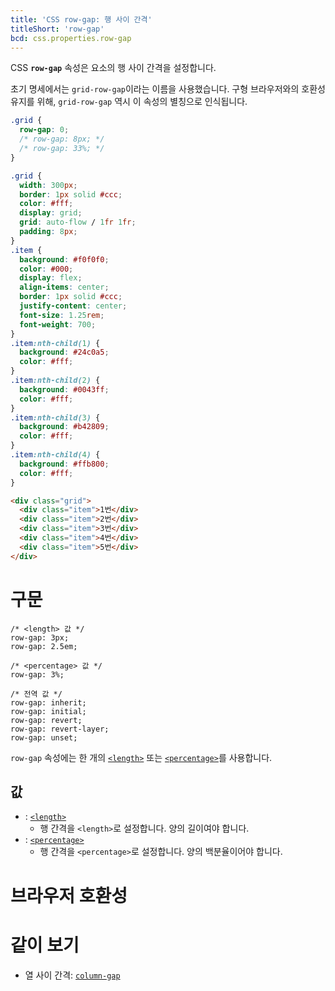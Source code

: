 ```yaml
---
title: 'CSS row-gap: 행 사이 간격'
titleShort: 'row-gap'
bcd: css.properties.row-gap
---
```


CSS **`row-gap`** 속성은 요소의 행 사이 간격을 설정합니다.

초기 명세에서는 `grid-row-gap`이라는 이름을 사용했습니다. 구형 브라우저와의 호환성 유지를 위해, `grid-row-gap` 역시 이 속성의 별칭으로 인식됩니다.

```css hidden name=demo
.grid {
  row-gap: 0;
  /* row-gap: 8px; */
  /* row-gap: 33%; */
}
```

```css hidden editable=false name=demo filename=style
.grid {
  width: 300px;
  border: 1px solid #ccc;
  color: #fff;
  display: grid;
  grid: auto-flow / 1fr 1fr;
  padding: 8px;
}
.item {
  background: #f0f0f0;
  color: #000;
  display: flex;
  align-items: center;
  border: 1px solid #ccc;
  justify-content: center;
  font-size: 1.25rem;
  font-weight: 700;
}
.item:nth-child(1) {
  background: #24c0a5;
  color: #fff;
}
.item:nth-child(2) {
  background: #0043ff;
  color: #fff;
}
.item:nth-child(3) {
  background: #b42809;
  color: #fff;
}
.item:nth-child(4) {
  background: #ffb800;
  color: #fff;
}
```

```html hidden name=demo
<div class="grid">
  <div class="item">1번</div>
  <div class="item">2번</div>
  <div class="item">3번</div>
  <div class="item">4번</div>
  <div class="item">5번</div>
</div>
```

<LiveExample height={200} lang="css" name="demo" />

# 구문

```css-prop
/* <length> 값 */
row-gap: 3px;
row-gap: 2.5em;

/* <percentage> 값 */
row-gap: 3%;

/* 전역 값 */
row-gap: inherit;
row-gap: initial;
row-gap: revert;
row-gap: revert-layer;
row-gap: unset;
```

`row-gap` 속성에는 한 개의 [`<length>`] 또는 [`<percentage>`]를 사용합니다.

## 값

- : [`<length>`]
  - 행 간격을 `<length>`로 설정합니다. 양의 길이여야 합니다.
- : [`<percentage>`]
  - 행 간격을 `<percentage>`로 설정합니다. 양의 백분율이어야 합니다.

# 브라우저 호환성

<BrowserCompat data={props.bcd} />

# 같이 보기

- 열 사이 간격: [`column-gap`]

[`<length>`]: ./length
[`<percentage>`]: ./percentage
[`column-gap`]: ./column-gap
